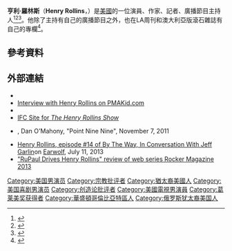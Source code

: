 {{Infobox musical artist
| name            = Henry Rollins
| image           = HenryRollins2010.jpg
| image_size      = 250
| alt             =
| background      = solo_singer
| caption         = 
| birth_name      = Henry Lawrence Garfield
| birth_date      = {{birth date and age|mf=yes|1961|2|13}}
| birth_place     = 美國[[華盛頓特區|華盛頓特區]]
| genre           = [[硬核龐克|硬核龐克]]，[[另類金屬|另類金屬]]，[[喜劇|喜劇]]
| occupation      = 作家，記者，演員，音樂人
| instrument      = Vocals
| years_active    = 1980–現在
| label           = [[2.13.61|2.13.61]], [[SST_Records|SST]]
| website         = {{url|http://henryrollins.com}}
}}
'''亨利·羅林斯'''（'''Henry Rollins'''，{{bd|1961年|2月13日}}）是[[美國|美國]]的一位演員、作家、記者、廣播節目主持人<ref name="laweekly">{{cite news | first = Henry | last = Rollins | title = Fanatics! Meet LA Weekly's New Columnist: Henry Rollins | date = August 20, 2010 | url = http://blogs.laweekly.com/westcoastsound/henry-rollins/henry-rollins-column-introduct/index.php?page=1 | work = [[LA_Weekly|LA Weekly]] | accessdate = 2010-08-26 }}{{dead link|date=November 2017 |bot=InternetArchiveBot |fix-attempted=yes }}</ref><ref>{{cite web |url=http://www.undertheradar.co.nz/utr/tour/id/905/title/Henry-Rollins.utr |title=Henry Rollins - Tours at Undertheradar |publisher=Undertheradar.co.nz |date= |accessdate=2014-04-19 |archive-date=2014-05-28 |archive-url=https://web.archive.org/web/20140528122127/http://www.undertheradar.co.nz/utr/tour/id/905/title/Henry-Rollins.utr |dead-url=no }}</ref><ref>{{cite news|title=Henry Rollins - punk with a passion for politics|url=http://news.bbc.co.uk/2/hi/programmes/hardtalk/4242901.stm|publisher=BBC News - Hardtalk Extra|date=7 February 2005|accessdate=2016-03-25|archive-date=2020-08-20|archive-url=https://web.archive.org/web/20200820052024/http://news.bbc.co.uk/2/hi/programmes/hardtalk/4242901.stm|dead-url=no}}</ref>。他除了主持有自己的廣播節目之外，也在LA周刊和澳大利亞版滾石雜誌有自己的專欄<ref>{{cite web |url=http://www.kcrw.com/people/henry-rollins |title=Henry Rollins — KCRW |publisher=Kcrw.com |date= |accessdate=2014-04-19 |archive-date=2020-12-15 |archive-url=https://web.archive.org/web/20201215062314/https://www.kcrw.com/people/henry-rollins |dead-url=no }}</ref>。
==參考資料==
{{Reflist}}
==外部連結==
* {{Official website|http://www.henryrollins.com}}
* [https://web.archive.org/web/20120211204125/http://www.pmakid.com/2011/11/henry-rollins-interview.html Interview with Henry Rollins on PMAKid.com]
* {{IMDb name|0738433}}
* [http://www.ifctv.com/henry/ IFC Site for ''The Henry Rollins Show''] {{Wayback|url=http://www.ifctv.com/henry/ |date=20080517162641 }}
* {{Cite web |url=http://www.pointninenine.com/2011/11/henry-rollins-9-questions-with-the-legendary-frontman-about-the-mainstream-media-so-called-class-warfare-and-the-political-necessities-facing-the-99-movement/ |title=Henry Rollins: 9 Questions with the Legendary Frontman about the Mainstream Media, So-called Class Warfare and the Political Necessities facing the 99% Movement |access-date=2016-03-26 |archive-url=https://web.archive.org/web/20120922022928/http://www.pointninenine.com/2011/11/henry-rollins-9-questions-with-the-legendary-frontman-about-the-mainstream-media-so-called-class-warfare-and-the-political-necessities-facing-the-99-movement/ |archive-date=2012-09-22 |dead-url=yes }}, Dan O'Mahony, "Point Nine Nine",  November 7, 2011
* [https://web.archive.org/web/20140628223624/http://www.earwolf.com/episode/henry-rollins/ Henry Rollins, episode #14 of By The Way, In Conversation With Jeff Garlin]on [http://www.earwolf.com/ Earwolf]{{Wayback|url=http://www.earwolf.com/episode/henry-rollins/ |date=20140628223624 }}, July 11, 2013
* [http://www.rockerzine.com/index.php/2013/09/watch-this-rupaul-drives-henry-rollins/ "RuPaul Drives Henry Rollins" review of web series Rocker Magazine 2013] {{Wayback|url=http://www.rockerzine.com/index.php/2013/09/watch-this-rupaul-drives-henry-rollins/ |date=20151115015031 }}
[[Category:美国男演员|Category:美国男演员]]
[[Category:宗教批评者|Category:宗教批评者]]
[[Category:猶太裔美國人|Category:猶太裔美國人]]
[[Category:美国喜剧男演员|Category:美国喜剧男演员]]
[[Category:创造论批评者|Category:创造论批评者]]
[[Category:美國電視男演員|Category:美國電視男演員]]
[[Category:葛莱美奖获得者|Category:葛莱美奖获得者]]
[[Category:華盛頓哥倫比亞特區人|Category:華盛頓哥倫比亞特區人]]
[[Category:俄罗斯犹太裔美国人|Category:俄罗斯犹太裔美国人]]